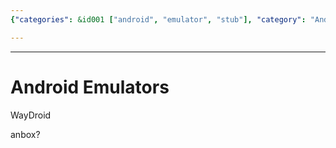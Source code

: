 ```yaml
---
{"categories": &id001 ["android", "emulator", "stub"], "category": "Android emulators", "date": "2022-03-05 15:14:55", "description": "This article focuses on Android emulators, WayDroid and anbox. It explores the various methods to run Android apps on non-Android platforms.", "tags": *id001, "title": "Android Emulators"}

---
```


------

# Android Emulators

WayDroid

anbox?


